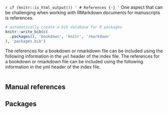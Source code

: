 `r if (knitr::is_html_output()) '
# References {-}
'`
One aspect that can be challenging when working with RMarkdown documents for manuscripts is references.

```r
# automatically create a bib database for R packages
knitr::write_bib(c(
  .packages(), 'bookdown', 'knitr', 'rmarkdown'
), 'packages.bib')
```

The references for a bookdown or rmarkdown file can be included using the following information in the `yml` header of the index file.
The references for a bookdown or rmarkdown file can be included using the following information in the yml header of the index file.

```

```

## Manual references


## Packages

```r

```